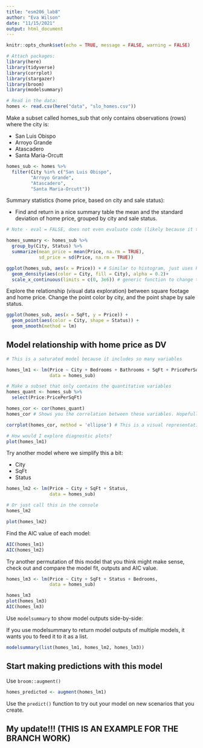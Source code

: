 ```yaml
---
title: "esm206_lab8"
author: "Eva Wilson"
date: "11/15/2021"
output: html_document
---
```


```r
knitr::opts_chunk$set(echo = TRUE, message = FALSE, warning = FALSE)

# Attach packages:
library(here)
library(tidyverse)
library(corrplot)
library(stargazer)
library(broom)
library(modelsummary)
```

```r
# Read in the data:
homes <- read.csv(here("data", "slo_homes.csv"))
```

Make a subset called homes_sub that only contains observations (rows) where the city is:

- San Luis Obispo
- Arroyo Grande
- Atascadero
- Santa Maria-Orcutt

```r
homes_sub <- homes %>% 
  filter(City %in% c("San Luis Obispo",
         "Arroyo Grande",
         "Atascadero",
         "Santa Maria-Orcutt"))
```

Summary statistics (home price, based on city and sale status):

- Find and return in a nice summary table the mean and the standard deviation of home price, grouped by city and sale status.

```r

# Note - eval = FALSE, does not even evaluate code (likely because it takes so long, or because you are trying to troubleshoot one line of code at a time to figure out what is going wrong)

homes_summary <- homes_sub %>% 
  group_by(City, Status) %>% 
  summarize(mean_price = mean(Price, na.rm = TRUE),
            sd_price = sd(Price, na.rm = TRUE))

ggplot(homes_sub, aes(x = Price)) + # Similar to histogram, just uses kernal smoothing to see measure of densities
  geom_density(aes(color = City, fill = City), alpha = 0.2)+
  scale_x_continuous(limits = c(0, 3e6)) # generic function to change the conditions about the x axis if it is a continuous variable
```

Explore the relationship (visual data exploration) between square footage and home price. 
Change the point color by city, and the point shape by sale status.
```r
ggplot(homes_sub, aes(x = SqFt, y = Price)) +
  geom_point(aes(color = City, shape = Status)) +
  geom_smooth(method = lm)
```

## Model relationship with home price as DV

```r
# This is a saturated model because it includes so many variables

homes_lm1 <- lm(Price ~ City + Bedrooms + Bathrooms + SqFt + PricePerSqFt + Status, 
                data = homes_sub)

# Make a subset that only contains the quantitative variables
homes_quant <- homes_sub %>% 
  select(Price:PricePerSqFt)

homes_cor <- cor(homes_quant)
homes_cor # Shows you the correlation between these variables. Hopefully, it is a strong positive correlation 

corrplot(homes_cor, method = 'ellipse') # This is a visual representation of the information above

# How would I explore diagnostic plots?
plot(homes_lm1)
```

Try another model where we simplify this a bit:

- City
- SqFt
- Status 

```r
homes_lm2 <- lm(Price ~ City + SqFt + Status, 
                data = homes_sub)

# Or just call this in the console
homes_lm2

plot(homes_lm2)
```

Find the AIC value of each model:

```r
AIC(homes_lm1)
AIC(homes_lm2)
```

Try another permutation of this model that you think might make sense, check out and compare the model fit, outputs and AIC value.

```r

homes_lm3 <- lm(Price ~ City + SqFt + Status + Bedrooms, 
                data = homes_sub)

homes_lm3
plot(homes_lm3)
AIC(homes_lm3)
```

Use `modelsummary` to show model outputs side-by-side:


If you use modelsummary to return model outputs of multiple models, it wants you to feed it to it as a list.

```r
modelsummary(list(homes_lm1, homes_lm2, homes_lm3))
```

## Start making predictions with this model 


Use `broom::augment()` 

```r
homes_predicted <- augment(homes_lm1)
```

Use the `predict()` function to try out your model on new scenarios that you create. 

## My update!!! (THIS IS AN EXAMPLE FOR THE BRANCH WORK)

